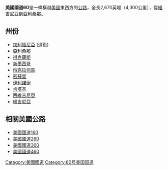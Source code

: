 {{unreferenced|time=2019-03-15T11:11:29+00:00}}
'''美國國道60'''是一條橫越[[美國|美國]]東西方的[[公路|公路]]，全長2,670英哩（4,300公里），從[[維吉尼亞|維吉尼亞]]到[[亞利桑那|亞利桑那]]。

==州份==
*[[加利福尼亞|加利福尼亞]] (退役)
*[[亞利桑那|亞利桑那]]
*[[得克薩斯|得克薩斯]]
*[[新墨西哥|新墨西哥]]
*[[俄克拉何馬|俄克拉何馬]]
*[[密蘇里|密蘇里]]
*[[伊利諾伊|伊利諾伊]]
*[[肯塔基|肯塔基]]
*[[西維吉尼亞|西維吉尼亞]] 
*[[維吉尼亞|維吉尼亞]]

==相關美國公路==
* [[美國國道160|美國國道160]] 
* [[美國國道260|美國國道260]]
* [[美國國道360|美國國道360]] 
* [[美國國道460|美國國道460]]
{{美国国道}}
[[Category:美國國道|Category:美國國道]]
[[Category:60号美国国道|Category:60号美国国道]]